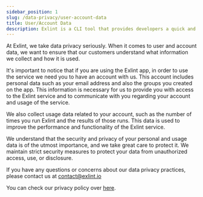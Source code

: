 ```yaml
---
sidebar_position: 1
slug: /data-privacy/user-account-data
title: User/Account Data
description: Exlint is a CLI tool that provides developers a quick and efficient application of multiple coding rule policies in multiple projects
---
```



At Exlint, we take data privacy seriously.
When it comes to user and account data, we want to ensure that our customers understand what information we collect and how it is used.

It's important to notice that if you are using the Exlint app, in order to use the service we need you to have an account with us.
This account includes personal data such as your email address and also the groups you created on the app.
This information is necessary for us to provide you with access to the Exlint service and to communicate with you regarding your account and usage of the service.

We also collect usage data related to your account, such as the number of times you run Exlint and the results of those runs.
This data is used to improve the performance and functionality of the Exlint service.

We understand that the security and privacy of your personal and usage data is of the utmost importance, and we take great care to protect it.
We maintain strict security measures to protect your data from unauthorized access, use, or disclosure.

If you have any questions or concerns about our data privacy practices, please contact us at contact@exlint.io

You can check our privacy policy over [here](https://github.com/Exlint/usage-policies/blob/main/privacy-policy.mdx).
